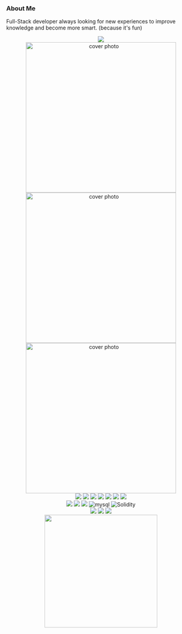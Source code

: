 ### About Me  

Full-Stack developer always looking for new experiences to improve knowledge and become more smart. (because it's fun)

<Center>  
<img src='https://komarev.com/ghpvc/?username=FinaritrAndrianiaina&color=000080'/>
 </Center>

<Center>
   <img width="400" src="https://github-readme-stats.vercel.app/api?username=FinaritrAndrianiaina&show_icons=true&theme=synthwave&count_private=true" width="100%" alt="cover photo"/>
</Center>
<Center>
   <img width="400" src="https://github-readme-streak-stats.herokuapp.com/?user=FinaritrAndrianiaina&show_icons=true&theme=synthwave&count_private=true" width="100%" alt="cover photo"/>
</Center>

<Center>
   <img width="400" src="https://github-readme-stats.vercel.app/api/top-langs/?username=FinaritrAndrianiaina&show_icons=true&theme=synthwave&count_private=true" width="100%" alt="cover photo"/>
</Center>

<Center>
  <img src="https://img.shields.io/badge/Prisma-3982CE?style=for-the-badge&logo=Prisma&logoColor=white"/>
  <img src="https://img.shields.io/badge/nestjs-E0234E?style=for-the-badge&logo=nestjs&logoColor=white" /> 
  <img src="https://img.shields.io/badge/next.js-000000?style=for-the-badge&logo=nextdotjs&logoColor=white"/>
  <img src="https://img.shields.io/badge/Node.js-339933?style=for-the-badge&logo=nodedotjs&logoColor=white" />
  <img src="https://img.shields.io/badge/TypeScript-007ACC?style=for-the-badge&logo=typescript&logoColor=white" />
  <img src="https://img.shields.io/badge/React_Native-20232A?style=for-the-badge&logo=react&logoColor=61DAFB" />
  <img src="https://img.shields.io/badge/React-20232A?style=for-the-badge&logo=react&logoColor=61DAFB" />
</Center>
<Center>
  <img src="https://img.shields.io/badge/Rust-000000?style=for-the-badge&logo=rust&logoColor=white" />
  <img src="https://img.shields.io/badge/Docker-2CA5E0?style=for-the-badge&logo=docker&logoColor=white"/>
  <img src="https://img.shields.io/badge/PostgreSQL-316192?style=for-the-badge&logo=postgresql&logoColor=white" />
  <img alt="mysql" src="https://img.shields.io/badge/MySQL-005C84?style=for-the-badge&logo=mysql&logoColor=white"/>
  <img alt="Solidity" src="https://img.shields.io/badge/Solidity-e6e6e6?style=for-the-badge&logo=solidity&logoColor=black"/>
</Center>
<Center>
  <img src="https://img.shields.io/badge/.NET-512BD4?style=for-the-badge&logo=dotnet&logoColor=white" />
  <img src="https://img.shields.io/badge/rabbitmq-%23FF6600.svg?&style=for-the-badge&logo=rabbitmq&logoColor=white"/>
  <img src="https://img.shields.io/badge/redis-CC0000.svg?&style=for-the-badge&logo=redis&logoColor=white" />
</Center>

<Center>
<img width="300" src="https://thumbs.gfycat.com/BelatedQuarrelsomeKomododragon-size_restricted.gif"/>
</Center>

